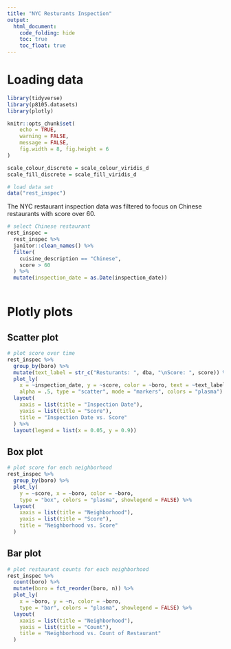 ```yaml
---
title: "NYC Resturants Inspection"
output: 
  html_document:
    code_folding: hide
    toc: true
    toc_float: true
---
```


# Loading data

```r
library(tidyverse)
library(p8105.datasets)
library(plotly)

knitr::opts_chunk$set(
	echo = TRUE,
	warning = FALSE,
	message = FALSE,
	fig.width = 8, fig.height = 6
)

scale_colour_discrete = scale_colour_viridis_d
scale_fill_discrete = scale_fill_viridis_d

# load data set
data("rest_inspec")
```

The NYC restaurant inspection data was filtered to focus on Chinese restaurants with score over 60.

```r
# select Chinese restaurant
rest_inspec = 
  rest_inspec %>%
  janitor::clean_names() %>% 
  filter(
    cuisine_description == "Chinese",
    score > 60
  ) %>%
  mutate(inspection_date = as.Date(inspection_date))
  
```


# Plotly plots

## Scatter plot

```r
# plot score over time
rest_inspec %>% 
  group_by(boro) %>% 
  mutate(text_label = str_c("Resturants: ", dba, "\nScore: ", score)) %>% 
  plot_ly(
    x = ~inspection_date, y = ~score, color = ~boro, text = ~text_label,
    alpha = .5, type = "scatter", mode = "markers", colors = "plasma") %>%
  layout(
    xaxis = list(title = "Inspection Date"),
    yaxis = list(title = "Score"),
    title = "Inspection Date vs. Score"
  ) %>% 
  layout(legend = list(x = 0.05, y = 0.9))
```

## Box plot

```r
# plot score for each neighborhood
rest_inspec %>% 
  group_by(boro) %>% 
  plot_ly(
    y = ~score, x = ~boro, color = ~boro,
    type = "box", colors = "plasma", showlegend = FALSE) %>%
  layout(
    xaxis = list(title = "Neighborhood"),
    yaxis = list(title = "Score"),
    title = "Neighborhood vs. Score"
  )
```

## Bar plot

```r
# plot restaurant counts for each neighborhood
rest_inspec %>%
  count(boro) %>%
  mutate(boro = fct_reorder(boro, n)) %>%
  plot_ly(
    x = ~boro, y = ~n, color = ~boro, 
    type = "bar", colors = "plasma", showlegend = FALSE) %>%
  layout(
    xaxis = list(title = "Neighborhood"),
    yaxis = list(title = "Count"),
    title = "Neighborhood vs. Count of Restaurant"
  )
```
